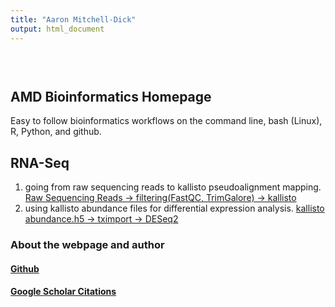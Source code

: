 ---
title: "Aaron Mitchell-Dick"
output: html_document
---

<style type="text/css">
.title {
  display: none;
}
  margin-right: 10px;
}

</style>

<div class="row" style="padding-top: 30px;">
<div class="col-sm-6">

# **AMD Bioinformatics Homepage**

Easy to follow bioinformatics workflows on the command line, bash (Linux), R, Python, and github.

## RNA-Seq

1. going from raw sequencing reads to kallisto pseudoalignment mapping.
    [Raw Sequencing Reads -> filtering(FastQC, TrimGalore) -> kallisto](https://aaronmitchd.github.io/RNA_Seq/raw_seq_reads_to_kallisto.html)
2. using kallisto abundance files for differential expression analysis.
    [kallisto abundance.h5 -> tximport -> DESeq2](https://aaronmitchd.github.io/RNA_Seq/kallisto_h5_to_tximport_to_DESeq2_eval.html)

</div>
<div class="col-sm-6">

### About the webpage and author
#### [Github](https://aaronmitchd.github.io/RNA_Seq/About-and-References.html)
#### [Google Scholar Citations](https://tinyurl.com/AMD-GS-CV)


</a>
</div>
